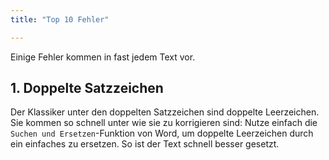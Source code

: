 ```yaml
---
title: "Top 10 Fehler"

---
```


Einige Fehler kommen in fast jedem Text vor. 

## 1. Doppelte Satzzeichen
Der Klassiker unter den doppelten Satzzeichen sind doppelte Leerzeichen.
Sie kommen so schnell unter wie sie zu korrigieren sind: Nutze einfach die `Suchen und Ersetzen`-Funktion von Word, um doppelte Leerzeichen durch ein einfaches zu ersetzen. 
So ist der Text schnell besser gesetzt. 